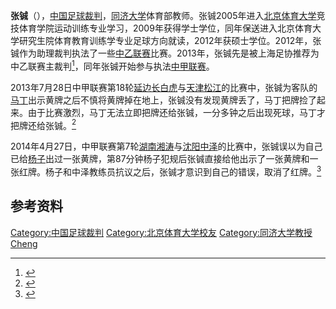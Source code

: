 {{Infobox football official
| name                = 张铖
| image               = 
| caption             = 
| fullname            = 张铖
| birth_date          = {{Birth date and age|1987|11|14|df=y}}
| birth_place         = 
| death_date          = <!-- Use {{Death date and age|YYYY|MM|DD|YYYY|MM|DD|df=y}} if dead (death date followed by birth date) -->
| death_place         = 
| otheroccupation     = [[同济大学|同济大学]]体育部教师
| years1              = 2012
| league1             = [[中乙联赛|中乙联赛]]
| role1               = [[助理裁判|助理裁判]]
| years2              = 2013－
| league2             = [[中乙联赛|中乙联赛]]
| role2               = [[球證|球證]]
| years3              = 2013－
| league3             = [[中甲联赛|中甲联赛]]
| role3               = [[球證|球證]]
| internationalyears1 = 
| confederation1      = 
| internationalrole1  = 
| internationalyears2 = 
| confederation2      = 
| internationalrole2  = 
}}
'''张铖'''（{{bd|1987年|11月14日}}），[[中国|中国]][[足球裁判|足球裁判]]，[[同济大学|同济大学]]体育部教师。张铖2005年进入[[北京体育大学|北京体育大学]]竞技体育学院运动训练专业学习，2009年获得学士学位，同年保送进入北京体育大学研究生院体育教育训练学专业足球方向就读，2012年获硕士学位。2012年，张铖作为助理裁判执法了一些[[中乙联赛|中乙联赛]]比赛。2013年，张铖先是被上海足协推荐为中乙联赛主裁判<ref>{{cite news|title=上海裁判行业的发展|url=http://data.jfdaily.com/a/5437779.htm|accessdate=2014-04-27|newspaper=解放牛网|date=2013-03-10|archive-date=2014-04-27|archive-url=https://web.archive.org/web/20140427175656/http://data.jfdaily.com/a/5437779.htm}}</ref>，同年张铖开始参与执法[[中甲联赛|中甲联赛]]。

2013年7月28日中甲联赛第18轮[[延边长白虎|延边长白虎]]与[[天津松江|天津松江]]的比赛中，张铖为客队的[[马丁·埃德温·加西亚|马丁]]出示黄牌之后不慎将黄牌掉在地上，张铖没有发现黄牌丢了，马丁把牌捡了起来。由于比赛激烈，马丁无法立即把牌还给张铖，一分多钟之后出现死球，马丁才把牌还给张铖。<ref>{{cite news|title=奇葩！中甲外援手持黄牌比赛 裁判你的牌(图)|url=http://www.china.com.cn/sports/2013-07/28/content_29549354.htm|accessdate=2014-04-27|newspaper=中国网|date=2013-07-28|archive-date=2016-03-05|archive-url=https://web.archive.org/web/20160305042807/http://www.china.com.cn/sports/2013-07/28/content_29549354.htm}}</ref>

2014年4月27日，中甲联赛第7轮[[湖南湘涛|湖南湘涛]]与[[沈阳中泽|沈阳中泽]]的比赛中，张铖误以为自己已给[[杨子_(足球运动员)|杨子]]出过一张黄牌，第87分钟杨子犯规后张铖直接给他出示了一张黄牌和一张红牌。杨子和中泽教练员抗议之后，张铖才意识到自己的错误，取消了红牌。<ref>{{cite news|title=中甲主裁闹乌龙出错红牌 中泽替补吃1黄险被罚下|url=http://sports.sina.com.cn/b/2014-04-27/17207139001.shtml|accessdate=2014-04-27|newspaper=新浪体育|date=2014-04-27|archive-date=2019-09-19|archive-url=https://web.archive.org/web/20190919074533/http://sports.sina.com.cn/b/2014-04-27/17207139001.shtml}}</ref> 

== 参考资料 ==
{{reflist}}

{{2013年中国足球联赛裁判}}
{{2014年中国足球联赛裁判}}
{{DEFAULTSORT:Zhang Cheng}}
[[Category:中国足球裁判|Category:中国足球裁判]]
[[Category:北京体育大学校友|Category:北京体育大学校友]]
[[Category:同济大学教授|Category:同济大学教授]]
[[Category:张姓|Cheng]]